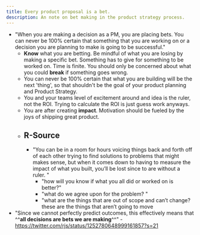 ```yaml
---
title: Every product proposal is a bet.
description: An note on bet making in the product strategy process.
---
```

- "When you are making a decision as a PM, you are placing bets. You can never be 100% certain that something that you are working on or a decision you are planning to make is going to be successful."
    - **Know** what you are betting. Be mindful of what you are losing by making a specific bet. Something has to give for something to be worked on. Time is finite. You should only be concerned about what you could **break** if something goes wrong.
    - You can never be 100% certain that what you are building will be the next 'thing', so that shouldn't be the goal of your product planning and Product Strategy.
    - You and your teams level of excitement around and idea is the ruler, not the ROI. Trying to calculate the ROI is just guess work anyways.
    - You are after creating **impact**. Motivation should be fueled by the joys of shipping great product.
    - ## R-Source
        - "You can be in a room for hours voicing things back and forth off of each other trying to find solutions to problems that might makes sense, but when it comes down to having to measure the impact of what you built, you’ll be lost since to are without a ruler. "
            - "how will you know if what you all did or worked on is better?"
            - "what do we agree upon for the problem? "
            - "what are the things that are out of scope and can’t change? these are the things that aren’t going to move
- "Since we cannot perfectly predict outcomes, this effectively means that ^^**all decisions are bets we are making**^^" - https://twitter.com/rjs/status/1252780648999161857?s=21
